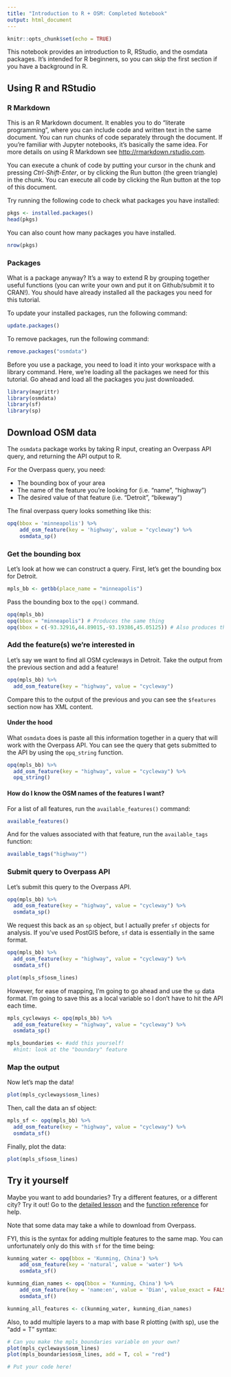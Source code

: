 ```yaml
---
title: "Introduction to R + OSM: Completed Notebook"
output: html_document
---
```


```r
knitr::opts_chunk$set(echo = TRUE)
```

This notebook provides an introduction to R, RStudio, and the osmdata packages. It's intended for R beginners, so you can skip the first section if you have a background in R.

## Using R and RStudio

### R Markdown

This is an R Markdown document. It enables you to do "literate programming", where you can include code and written text in the same document. You can run chunks of code separately through the document. If you're familiar with Jupyter notebooks, it's basically the same idea. For more details on using R Markdown see <http://rmarkdown.rstudio.com>.

You can execute a chunk of code by putting your cursor in the chunk and pressing *Ctrl-Shift-Enter*, or by clicking the Run button (the green triangle) in the chunk. You can execute all code by clicking the Run button at the top of this document.

Try running the following code to check what packages you have installed:

```r
pkgs <- installed.packages()
head(pkgs)
```
You can also count how many packages you have installed.
```r
nrow(pkgs)
```

### Packages

What is a package anyway? It's a way to extend R by grouping together useful functions (you can write your own and put it on Github/submit it to CRAN!). You should have already installed all the packages you need for this tutorial. 

To update your installed packages, run the following command:

```r
update.packages()
```

To remove packages, run the following command:
```r
remove.packages("osmdata")
```

Before you use a package, you need to load it into your workspace with a library command. Here, we're loading all the packages we need for this tutorial. Go ahead and load all the packages you just downloaded. 

```r
library(magrittr)
library(osmdata)
library(sf)
library(sp)
```

## Download OSM data

The `osmdata` package works by taking R input, creating an Overpass API query, and returning the API output to R.

For the Overpass query, you need:

- The bounding box of your area
- The name of the feature you're looking for (i.e. "name", "highway")
- The desired value of that feature (i.e. "Detroit", "bikeway")

The final overpass query looks something like this:
```r
opq(bbox = 'minneapolis') %>%
    add_osm_feature(key = 'highway', value = "cycleway") %>%
    osmdata_sp()
```

### Get the bounding box

Let's look at how we can construct a query. First, let's get the bounding box for Detroit.
```r
mpls_bb <- getbb(place_name = "minneapolis")
```

Pass the bounding box to the `opq()` command.
```r
opq(mpls_bb)
opq(bbox = "minneapolis") # Produces the same thing
opq(bbox = c(-93.32916,44.89015,-93.19386,45.05125)) # Also produces the same thing
```

### Add the feature(s) we're interested in

Let's say we want to find all OSM cycleways in Detroit. Take the output from the previous section and add a feature!

```r
opq(mpls_bb) %>% 
  add_osm_feature(key = "highway", value = "cycleway")
```

Compare this to the output of the previous and you can see the `$features` section now has XML content. 

#### Under the hood
What `osmdata` does is paste all this information together in a query that will work with the Overpass API. You can see the query that gets submitted to the API by using the `opq_string` function. 

```r
opq(mpls_bb) %>% 
  add_osm_feature(key = "highway", value = "cycleway") %>% 
  opq_string()
```

#### How do I know the OSM names of the features I want?
For a list of all features, run the `available_features()` command:
```r
available_features()
```

And for the values associated with that feature, run the `available_tags` function:
```r
available_tags("highway"")
```

### Submit query to Overpass API

Let's submit this query to the Overpass API.

```r
opq(mpls_bb) %>% 
  add_osm_feature(key = "highway", value = "cycleway") %>% 
  osmdata_sp()
```

We request this back as an `sp` object, but I actually prefer `sf` objects for analysis. If you've used PostGIS before, `sf` data is essentially in the same format. 
```r
opq(mpls_bb) %>% 
  add_osm_feature(key = "highway", value = "cycleway") %>% 
  osmdata_sf()
```
```r
plot(mpls_sf$osm_lines)
```

However, for ease of mapping, I'm going to go ahead and use the `sp` data format. I'm going to save this as a local variable so I don't have to hit the API each time.
```r
mpls_cycleways <- opq(mpls_bb) %>% 
  add_osm_feature(key = "highway", value = "cycleway") %>% 
  osmdata_sp()
```

```r
mpls_boundaries <- #add this yourself!
  #hint: look at the "boundary" feature
```

### Map the output

Now let's map the data!
```r
plot(mpls_cycleways$osm_lines)
```

Then, call the data an sf object:
```r
mpls_sf <- opq(mpls_bb) %>% 
  add_osm_feature(key = "highway", value = "cycleway") %>% 
  osmdata_sf()
```
Finally, plot the data:
```r
plot(mpls_sf$osm_lines)
```

## Try it yourself

Maybe you want to add boundaries? Try a different features, or a different city? Try it out!
Go to the [detailed lesson](https://ropensci.github.io/osmdata/articles/osmdata.html) and the [function reference](https://ropensci.github.io/osmdata/reference/index.html) for help. 

Note that some data may take a while to download from Overpass.

FYI, this is the syntax for adding multiple features to the same map. You can unfortunately only do this with `sf` for the time being:
```r
kunming_water <- opq(bbox = 'Kunming, China') %>%
    add_osm_feature(key = 'natural', value = 'water') %>%
    osmdata_sf()

kunming_dian_names <- opq(bbox = 'Kunming, China') %>%
    add_osm_feature(key = 'name:en', value = 'Dian', value_exact = FALSE) %>%
    osmdata_sf()

kunming_all_features <- c(kunming_water, kunming_dian_names)
```

Also, to add multiple layers to a map with base R plotting (with sp), use the "add = T" syntax:
```r
# Can you make the mpls_boundaries variable on your own?
plot(mpls_cycleways$osm_lines)
plot(mpls_boundaries$osm_lines, add = T, col = "red")
```

```r
# Put your code here!
```
